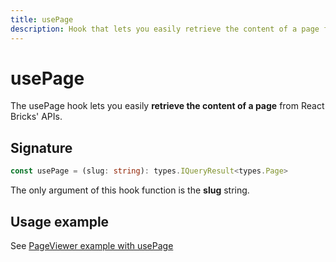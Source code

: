 ```yaml
---
title: usePage
description: Hook that lets you easily retrieve the content of a page from React Bricks' APIs
---
```


# usePage

The usePage hook lets you easily **retrieve the content of a page** from React Bricks' APIs.

## Signature

```ts
const usePage = (slug: string): types.IQueryResult<types.Page>
```

The only argument of this hook function is the **slug** string.

## Usage example

See [PageViewer example with usePage](/api-reference/components/page-viewer#usage-example-with-usepage-hook)
